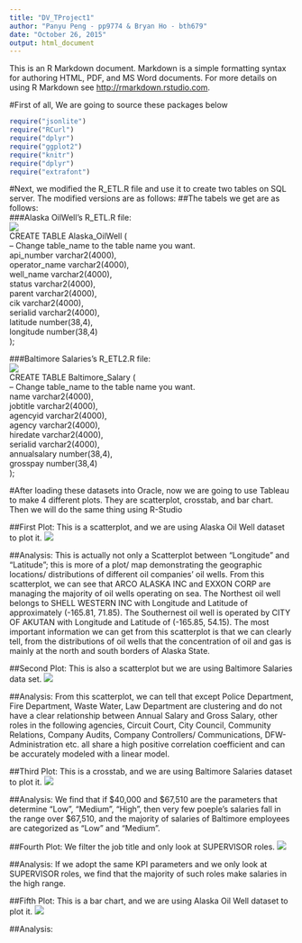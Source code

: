 ```yaml
---
title: "DV_TProject1"
author: "Panyu Peng - pp9774 & Bryan Ho - bth679"
date: "October 26, 2015"
output: html_document
---
```


This is an R Markdown document. Markdown is a simple formatting syntax for authoring HTML, PDF, and MS Word documents. For more details on using R Markdown see <http://rmarkdown.rstudio.com>.

#First of all, We are going to source these packages below
```r
require("jsonlite")
require("RCurl")
require("dplyr")
require("ggplot2")
require("knitr")
require("dplyr")
require("extrafont")
```
  
  
#Next, we modified the R_ETL.R file and use it to create two tables on SQL server. The modified versions are as follows:
##The tabels we get are as follows:  
###Alaska OilWell's R_ETL.R file:  
![](Oil.png)  
CREATE TABLE Alaska_OilWell (  
-- Change table_name to the table name you want.  
 api_number varchar2(4000),  
 operator_name varchar2(4000),  
 well_name varchar2(4000),  
 status varchar2(4000),  
 parent varchar2(4000),  
 cik varchar2(4000),  
 serialid varchar2(4000),  
 latitude number(38,4),  
 longitude number(38,4)  
 );
   
###Baltimore Salaries's R_ETL2.R file:  
![](Baltimore.png)  
CREATE TABLE Baltimore_Salary (  
-- Change table_name to the table name you want.  
 name varchar2(4000),  
 jobtitle varchar2(4000),  
 agencyid varchar2(4000),  
 agency varchar2(4000),  
 hiredate varchar2(4000),  
 serialid varchar2(4000),  
 annualsalary number(38,4),  
 grosspay number(38,4)  
 );  
 
#After loading these datasets into Oracle, now we are going to use Tableau to make 4 different plots. They are scatterplot, crosstab, and bar chart. Then we will do the same thing using R-Studio
  
##First Plot: This is a scatterplot, and we are using Alaska Oil Well dataset to plot it.
![](Alaska_OilWell_Scatterplot.png) 
  
##Analysis: 
This is actually not only a Scatterplot between "Longitude" and "Latitude"; this is more of a plot/ map demonstrating the geographic locations/ distributions of different oil companies' oil wells. From this scatterplot, we can see that ARCO ALASKA INC and EXXON CORP are managing the majority of oil wells operating on sea. The Northest oil well belongs to SHELL WESTERN INC with Longitude and Latitude of approximately (-165.81, 71.85). The Southernest oil well is operated by CITY OF AKUTAN with Longitude and Latitude of (-165.85, 54.15). The most important information we can get from this scatterplot is that we can clearly tell, from the distributions of oil wells that the concentration of oil and gas is mainly at the north and south borders of Alaska State.
  
  
##Second Plot: This is also a scatterplot but we are using Baltimore Salaries data set.
![](Baltimore_Salary_Scatterplot.png)
  
##Analysis: From this scatterplot, we can tell that except Police Department, Fire Department, Waste Water, Law Department are clustering and do not have a clear relationship between Annual Salary and Gross Salary, other roles in the following agencies, Circuit Court, City Council, Community Relations, Company Audits, Company Controllers/ Communications, DFW-Administration etc. all share a high positive correlation coefficient and can be accurately modeled with a linear model.


##Third Plot: This is a crosstab, and we are using Baltimore Salaries dataset to plot it.
![](Baltimore_Salaries_Crosstab.png) 
  
##Analysis: We find that if $40,000 and $67,510 are the parameters that determine "Low", "Medium", "High", then very few poeple's salaries fall in the range over $67,510, and the majority of salaries of Baltimore employees are categorized as "Low" and "Medium".


##Fourth Plot: We filter the job title and only look at SUPERVISOR roles.
![](Baltimore_Salaries_FilterwithSupervisor.png)

##Analysis: If we adopt the same KPI parameters and we only look at SUPERVISOR roles, we find that the majority of such roles make salaries in the high range. 
  

##Fifth Plot: This is a bar chart, and we are using Alaska Oil Well dataset to plot it.
![](Alaska_OilWell_BarChart.png)
  
##Analysis: 
  
  